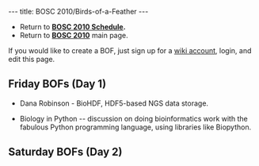---
title: BOSC 2010/Birds-of-a-Feather
---

* Return to '''[[BOSC_2010_Schedule | BOSC 2010 Schedule]].'''
* Return to '''[[BOSC_2010 | BOSC 2010]]''' main page.

If you would like to create a BOF, just sign up for a [[Special:Userlogin| wiki account]], login, and edit this page. 

== Friday BOFs (Day 1) ==

* Dana Robinson - BioHDF, HDF5-based NGS data storage.

* Biology in Python -- discussion on doing bioinformatics work with the fabulous Python programming language, using libraries like Biopython.

== Saturday BOFs (Day 2) ==